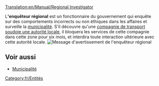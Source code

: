 [[Translation:en/Manual/Regional Investigator]]


L''''enquêteur régional''' est un fonctionnaire du gouvernement qui enquête sur des comportements incorrects ou non éthiques dans les affaires et surveille la [[fr/municipalité|municipalité]]. S'il découvre qu'une [[fr/Manual/Compagnie de transport|compagnie de transport]] [[fr/Manual/Municipalité#Soudoyer les autorités locales|soudoie une autorité locale]], il bloquera les services de cette compagnie dans cette zone pour six mois, et interdira toute interaction ultérieure avec cette autorité locale.
[[File:en/Regionalinvestigator.png|center|frame|Message d'avertissement de l'enquêteur régional]]

==Voir aussi==
*[[fr/Manual/Municipalité|Municipalité]]

[[Category:fr/Entités]]